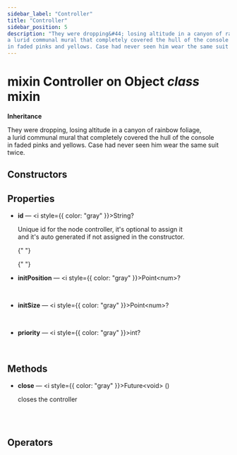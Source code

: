 ```yaml
---
sidebar_label: "Controller"
title: "Controller"
sidebar_position: 5
description: "They were dropping&#44; losing altitude in a canyon of rainbow foliage&#44; <br/>
a lurid communal mural that completely covered the hull of the console <br/>
in faded pinks and yellows. Case had never seen him wear the same suit twice."
---
```



# mixin Controller on Object _class_ <Badge>mixin</Badge>

**Inheritance**

They were dropping&#44; losing altitude in a canyon of rainbow foliage&#44; <br/>
a lurid communal mural that completely covered the hull of the console <br/>
in faded pinks and yellows. Case had never seen him wear the same suit twice.

## Constructors

<Tabs>

</Tabs>

## Properties

- <b>id</b> — <i style={{ color: "gray" }}>String?</i>
  <br />

  Unique id for the node controller&#44; it&apos;s optional to assign it <br/>
  and it&apos;s auto generated if not assigned in the constructor.

  {" "}
  <br />

  {" "}
  <br />

- <b>initPosition</b> — <i style={{ color: "gray" }}>Point&lt;num&gt;?</i>
  <br />

  <br />

- <b>initSize</b> — <i style={{ color: "gray" }}>Point&lt;num&gt;?</i>
  <br />

  <br />

- <b>priority</b> — <i style={{ color: "gray" }}>int?</i>
  <br />

  <br />

## Methods

- <b>close</b> — <i style={{ color: "gray" }}>Future&lt;void&gt; &#40;&#41;</i>
  <br />

  closes the controller

  <br />

  <br />

## Operators
